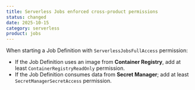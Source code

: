 ```yaml
---
title: Serverless Jobs enforced cross-product permissions
status: changed
date: 2025-10-15
category: serverless
product: jobs
---
```


When starting a Job Definition with `ServerlessJobsFullAccess` permission:
- If the Job Definition uses an image from **Container Registry**, add at least `ContainerRegistryReadOnly` permission.
- If the Job Definition consumes data from **Secret Manager**; add at least `SecretManagerSecretAccess` permission.




